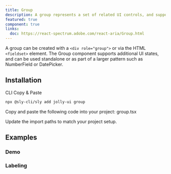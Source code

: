 ```yaml
---
title: Group
description: A group represents a set of related UI controls, and supports interactive states for styling.
featured: true
component: true
links:
  doc: https://react-spectrum.adobe.com/react-aria/Group.html
---
```


A group can be created with a `<div role="group">` or via the HTML `<fieldset>` element. The Group component supports additional UI states, and can be used standalone or as part of a larger pattern such as NumberField or DatePicker.

<ComponentPreview name="group-demo" />

## Installation

<Tabs defaultValue="cli">

<TabsList>
  <TabsTrigger value="cli">CLI</TabsTrigger>
  <TabsTrigger value="manual">Copy & Paste</TabsTrigger>
</TabsList>

<TabsContent value="cli">

```bash
npx @sly-cli/sly add jolly-ui group
```

</TabsContent>

<TabsContent value="manual">

<Steps>

<Step>Copy and paste the following code into your project: group.tsx</Step>

<ComponentSource name="group" />

<Step>Update the import paths to match your project setup.</Step>

</Steps>

</TabsContent>

</Tabs>

## Examples

### Demo

<ComponentPreview name="group-demo" />

### Labeling

<ComponentPreview name="group-label" />
